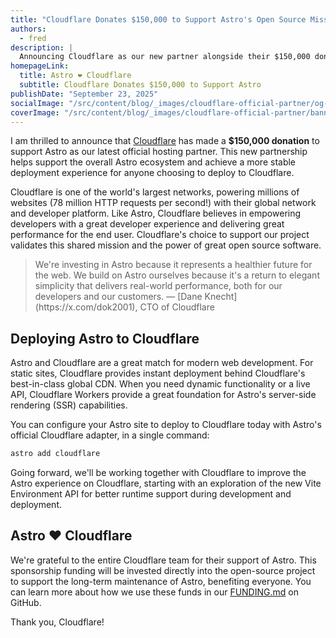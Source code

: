 ```yaml
---
title: "Cloudflare Donates $150,000 to Support Astro's Open Source Mission"
authors:
  - fred
description: |
  Announcing Cloudflare as our new partner alongside their $150,000 donation to the Astro open source project.
homepageLink:
  title: Astro ❤️ Cloudflare
  subtitle: Cloudflare Donates $150,000 to Support Astro
publishDate: "September 23, 2025"
socialImage: "/src/content/blog/_images/cloudflare-official-partner/og-cloudflare.jpg"
coverImage: "/src/content/blog/_images/cloudflare-official-partner/banner-cloudflare.webp"
---
```



I am thrilled to announce that [Cloudflare](https://www.cloudflare.com/) has made a **$150,000 donation** to support Astro as our latest official hosting partner. This new partnership helps support the overall Astro ecosystem and achieve a more stable deployment experience for anyone choosing to deploy to Cloudflare.

Cloudflare is one of the world's largest networks, powering millions of websites (78 million HTTP requests per second!) with their global network and developer platform. Like Astro, Cloudflare believes in empowering developers with a great developer experience and delivering great performance for the end user. Cloudflare's choice to support our project validates this shared mission and the power of great open source software.

<Blockquote>
   <Fragment slot="quote" >
We're investing in Astro because it represents a healthier future for the web. We build on Astro ourselves because it's a return to elegant simplicity that delivers real-world performance, both for our developers and our customers.
   </Fragment>
   <Fragment slot="caption">
       — [Dane Knecht](https://x.com/dok2001), CTO of Cloudflare
   </Fragment>
</Blockquote>


## Deploying Astro to Cloudflare

Astro and Cloudflare are a great match for modern web development. For static sites, Cloudflare provides instant deployment behind Cloudflare's best-in-class global CDN. When you need dynamic functionality or a live API, Cloudflare Workers provide a great foundation for Astro's server-side rendering (SSR) capabilities. 

You can configure your Astro site to deploy to Cloudflare today with Astro's official Cloudflare adapter, in a single command:

```bash
astro add cloudflare
```

Going forward, we'll be working together with Cloudflare to improve the Astro experience on Cloudflare, starting with an exploration of the new Vite Environment API for better runtime support during development and deployment.

## Astro ❤️ Cloudflare

We're grateful to the entire Cloudflare team for their support of Astro. This sponsorship funding will be invested directly into the open-source project to support the long-term maintenance of Astro, benefiting everyone. You can learn more about how we use these funds in our [FUNDING.md](https://github.com/withastro/.github/blob/main/FUNDING.md) on GitHub.

Thank you, Cloudflare!


